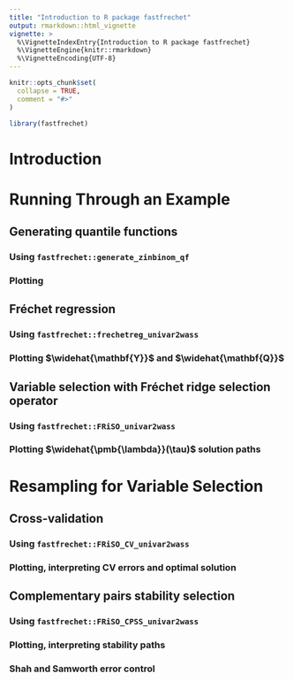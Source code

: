 ```yaml
---
title: "Introduction to R package fastfrechet"
output: rmarkdown::html_vignette
vignette: >
  %\VignetteIndexEntry{Introduction to R package fastfrechet}
  %\VignetteEngine{knitr::rmarkdown}
  %\VignetteEncoding{UTF-8}
---
```


```r
knitr::opts_chunk$set(
  collapse = TRUE,
  comment = "#>"
)
```

```r
library(fastfrechet)
```

# Introduction



# Running Through an Example

## Generating quantile functions

### Using `fastfrechet::generate_zinbinom_qf`

### Plotting


## Fréchet regression

### Using `fastfrechet::frechetreg_univar2wass`

### Plotting $\widehat{\mathbf{Y}}$ and $\widehat{\mathbf{Q}}$


## Variable selection with Fréchet ridge selection operator

### Using `fastfrechet::FRiSO_univar2wass`

### Plotting $\widehat{\pmb{\lambda}}(\tau)$ solution paths



# Resampling for Variable Selection

## Cross-validation

### Using `fastfrechet::FRiSO_CV_univar2wass`

### Plotting, interpreting CV errors and optimal solution

## Complementary pairs stability selection

### Using `fastfrechet::FRiSO_CPSS_univar2wass`

### Plotting, interpreting stability paths

### Shah and Samworth error control